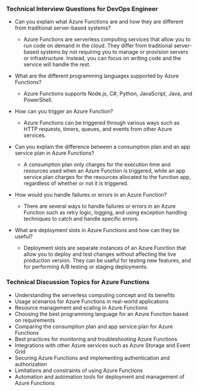 

### Technical Interview Questions for DevOps Engineer

- Can you explain what Azure Functions are and how they are different from traditional server-based systems?
    - Azure Functions are serverless computing services that allow you to run code on demand in the cloud. They differ from traditional server-based systems by not requiring you to manage or provision servers or infrastructure. Instead, you can focus on writing code and the service will handle the rest.

- What are the different programming languages supported by Azure Functions?
    - Azure Functions supports Node.js, C#, Python, JavaScript, Java, and PowerShell.

- How can you trigger an Azure Function?
    - Azure Functions can be triggered through various ways such as HTTP requests, timers, queues, and events from other Azure services.

- Can you explain the difference between a consumption plan and an app service plan in Azure Functions?
    - A consumption plan only charges for the execution time and resources used when an Azure Function is triggered, while an app service plan charges for the resources allocated to the function app, regardless of whether or not it is triggered.

- How would you handle failures or errors in an Azure Function?
    - There are several ways to handle failures or errors in an Azure Function such as retry logic, logging, and using exception handling techniques to catch and handle specific errors.

- What are deployment slots in Azure Functions and how can they be useful?
    - Deployment slots are separate instances of an Azure Function that allow you to deploy and test changes without affecting the live production version. They can be useful for testing new features, and for performing A/B testing or staging deployments.

### Technical Discussion Topics for Azure Functions

- Understanding the serverless computing concept and its benefits
- Usage scenarios for Azure Functions in real-world applications
- Resource management and scaling in Azure Functions
- Choosing the best programming language for an Azure Function based on requirements
- Comparing the consumption plan and app service plan for Azure Functions
- Best practices for monitoring and troubleshooting Azure Functions
- Integrations with other Azure services such as Azure Storage and Event Grid
- Securing Azure Functions and implementing authentication and authorization
- Limitations and constraints of using Azure Functions
- Automation and automation tools for deployment and management of Azure Functions